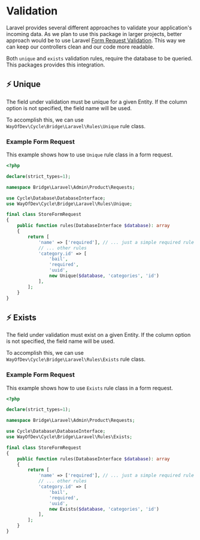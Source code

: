 # Validation

Laravel provides several different approaches to validate your application's incoming data. As we plan to use this package in larger projects, better approach would be to use Laravel [Form Request Validation](https://laravel.com/docs/10.x/validation#form-request-validation). This way we can keep our controllers clean and our code more readable.

Both `unique` and `exists` validation rules, require the database to be queried. This packages provides this integration.

## ⚡️ Unique

The field under validation must be unique for a given Entity. If the column option is not specified, the field name will be used.

To accomplish this, we can use `WayOfDev\Cycle\Bridge\Laravel\Rules\Unique` rule class.

### Example Form Request

This example shows how to use `Unique` rule class in a form request.

```php
<?php

declare(strict_types=1);

namespace Bridge\Laravel\Admin\Product\Requests;

use Cycle\Database\DatabaseInterface;
use WayOfDev\Cycle\Bridge\Laravel\Rules\Unique;

final class StoreFormRequest
{
    public function rules(DatabaseInterface $database): array
    {
        return [
            'name' => ['required'], // ... just a simple required rule
            // ... other rules
            'category.id' => [
                'bail',
                'required',
                'uuid',
                new Unique($database, 'categories', 'id')
            ],
        ];
    }
}
```

## ⚡️ Exists

The field under validation must exist on a given Entity. If the column option is not specified, the field name will be used.

To accomplish this, we can use `WayOfDev\Cycle\Bridge\Laravel\Rules\Exists` rule class.

### Example Form Request

This example shows how to use `Exists` rule class in a form request.

```php
<?php

declare(strict_types=1);

namespace Bridge\Laravel\Admin\Product\Requests;

use Cycle\Database\DatabaseInterface;
use WayOfDev\Cycle\Bridge\Laravel\Rules\Exists;

final class StoreFormRequest
{
    public function rules(DatabaseInterface $database): array
    {
        return [
            'name' => ['required'], // ... just a simple required rule
            // ... other rules
            'category.id' => [
                'bail',
                'required',
                'uuid',
                new Exists($database, 'categories', 'id')
            ],
        ];
    }
}
```

